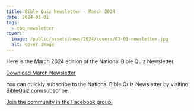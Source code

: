 ```yaml
---
title: Bible Quiz Newsletter - March 2024
date: 2024-03-01
tags:
  - tbq_newsletter
cover:
  image: /public/assets/news/2024/covers/03-01-newsletter.jpg
  alt: Cover Image
---
```


Here is the March 2024 edition of the National Bible Quiz Newsletter.

<a href="https://biblequiz.com/assets/news/2024/03-newsletter.pdf" class="btn btn-primary">Download March Newsletter</a>

You can quickly subscribe to the National Bible Quiz Newsletter by visiting [BibleQuiz.com/subscribe](https://biblequiz.com/subscribe/).

[Join the community in the Facebook group!](https://www.facebook.com/groups/agbiblequiz)

